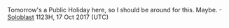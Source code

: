 Tomorrow's a Public Holiday here, so I should be around for this. Maybe. -[[User:Soloblast|Soloblast]] 1123H, 17 Oct 2017 (UTC)